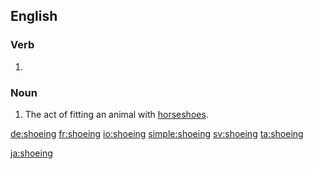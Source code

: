 ==English==

===Verb===
{{head|en|present participle}}

# {{present participle of|shoe|lang=en}}

===Noun===
{{en-noun}}

# The act of fitting an animal with [[horseshoe]]s.

[[de:shoeing]]
[[fr:shoeing]]
[[io:shoeing]]
[[simple:shoeing]]
[[sv:shoeing]]
[[ta:shoeing]]

[[ja:shoeing]]